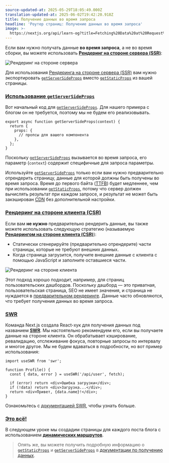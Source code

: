 ```yaml
---
source-updated-at: 2025-05-29T18:05:49.000Z
translation-updated-at: 2025-06-02T19:42:20.918Z
title: Получение данных во время запроса
headline: 'Роутер страниц: Получение данных во время запроса'
image: >-
  https://nextjs.org/api/learn-og?title=Fetching%20Data%20at%20Request%20Time&amp;chapter=27
---
```


Если вам нужно получать данные **во время запроса**, а не во время сборки, вы можете использовать [**Рендеринг на стороне сервера (SSR)**](/docs/basic-features/pages#server-side-rendering):

![Рендеринг на стороне сервера](https://h8DxKfmAPhn8O0p3.public.blob.vercel-storage.com/learn/pages-router/data-fetching/server-side-rendering-with-data.png)

Для использования [Рендеринга на стороне сервера (SSR)](/docs/basic-features/pages#server-side-rendering) вам нужно экспортировать [`getServerSideProps`](/docs/basic-features/data-fetching#getserversideprops-server-side-rendering) вместо [`getStaticProps`](/docs/basic-features/data-fetching#getstaticprops-static-generation) из вашей страницы.

### [Использование `getServerSideProps`](#using-getserversideprops)

Вот начальный код для [`getServerSideProps`](/docs/basic-features/data-fetching#getserversideprops-server-side-rendering). Для нашего примера с блогом он не требуется, поэтому мы не будем его реализовывать.

```
export async function getServerSideProps(context) {
  return {
    props: {
      // пропсы для вашего компонента
    },
  };
}
```

Поскольку [`getServerSideProps`](/docs/basic-features/data-fetching#getserversideprops-server-side-rendering) вызывается во время запроса, его параметр (`context`) содержит специфичные для запроса параметры.

Используйте [`getServerSideProps`](/docs/basic-features/data-fetching#getserversideprops-server-side-rendering) только если вам нужно предварительно отрендерить страницу, данные для которой должны быть получены во время запроса. Время до первого байта ([TTFB](https://web.dev/time-to-first-byte/)) будет медленнее, чем при использовании [`getStaticProps`](/docs/basic-features/data-fetching#getstaticprops-static-generation), потому что сервер должен вычислять результат при каждом запросе, и результат не может быть закэширован [CDN](https://vercel.com/docs/edge-network/overview) без дополнительной настройки.

### [Рендеринг на стороне клиента (CSR)](#client-side-rendering)

Если вам **не нужно** предварительно рендерить данные, вы также можете использовать следующую стратегию (называемую [**Рендерингом на стороне клиента (CSR)**](/docs/basic-features/data-fetching#fetching-data-on-the-client-side)):

*   Статически сгенерируйте (предварительно отрендерите) части страницы, которые не требуют внешних данных.
*   Когда страница загрузится, получите внешние данные с клиента с помощью JavaScript и заполните оставшиеся части.

![Рендеринг на стороне клиента](https://h8DxKfmAPhn8O0p3.public.blob.vercel-storage.com/learn/pages-router/data-fetching/client-side-rendering.png)

Этот подход хорошо подходит, например, для страниц пользовательских дашбордов. Поскольку дашборд — это приватная, пользовательская страница, SEO не имеет значения, и страница не нуждается в [предварительном рендеринге](/docs/basic-features/pages#pre-rendering). Данные часто обновляются, что требует получения данных во время запроса.

### [SWR](#swr)

Команда Next.js создала React-хук для получения данных под названием [**SWR**](https://swr.vercel.app/). Мы настоятельно рекомендуем его, если вы получаете данные на стороне клиента. Он обрабатывает кэширование, ревалидацию, отслеживание фокуса, повторные запросы по интервалу и многое другое. Мы не будем вдаваться в подробности, но вот пример использования:

```
import useSWR from 'swr';
 
function Profile() {
  const { data, error } = useSWR('/api/user', fetch);
 
  if (error) return <div>Ошибка загрузки</div>;
  if (!data) return <div>Загрузка...</div>;
  return <div>Привет, {data.name}!</div>;
}
```

Ознакомьтесь с [документацией SWR](https://swr.vercel.app/), чтобы узнать больше.

### [Это всё!](#thats-it)

В следующем уроке мы создадим страницы для каждого поста блога с использованием [**динамических маршрутов**](/docs/routing/dynamic-routes).

> Опять же, вы можете получить подробную информацию о [`getStaticProps`](/docs/basic-features/data-fetching#getstaticprops-static-generation) и [`getServerSideProps`](/docs/basic-features/data-fetching#getserversideprops-server-side-rendering) в [документации по получению данных](/docs/basic-features/data-fetching).
